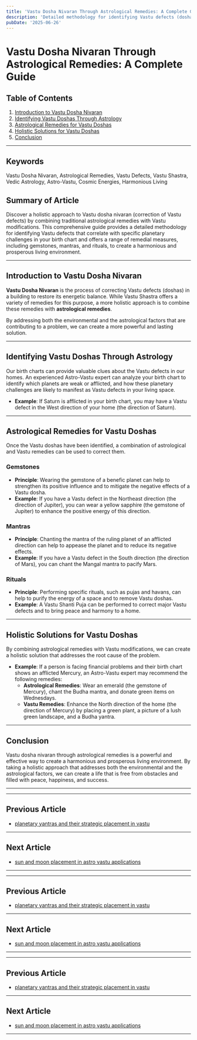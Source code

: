 ```yaml
---
title: 'Vastu Dosha Nivaran Through Astrological Remedies: A Complete Guide'
description: 'Detailed methodology for identifying Vastu defects (doshas) that correlate with specific planetary challenges in a birth chart, and comprehensive remedial measures combining traditional astrological practices (gemstones, mantras, rituals) with Vastu modifications to create holistic solutions for residents.'
pubDate: '2025-06-26'
---
```


# Vastu Dosha Nivaran Through Astrological Remedies: A Complete Guide

## Table of Contents
1. [Introduction to Vastu Dosha Nivaran](#introduction-to-vastu-dosha-nivaran)
2. [Identifying Vastu Doshas Through Astrology](#identifying-vastu-doshas-through-astrology)
3. [Astrological Remedies for Vastu Doshas](#astrological-remedies-for-vastu-doshas)
4. [Holistic Solutions for Vastu Doshas](#holistic-solutions-for-vastu-doshas)
5. [Conclusion](#conclusion)

---

## Keywords
Vastu Dosha Nivaran, Astrological Remedies, Vastu Defects, Vastu Shastra, Vedic Astrology, Astro-Vastu, Cosmic Energies, Harmonious Living

## Summary of Article
Discover a holistic approach to Vastu dosha nivaran (correction of Vastu defects) by combining traditional astrological remedies with Vastu modifications. This comprehensive guide provides a detailed methodology for identifying Vastu defects that correlate with specific planetary challenges in your birth chart and offers a range of remedial measures, including gemstones, mantras, and rituals, to create a harmonious and prosperous living environment.

---

## Introduction to Vastu Dosha Nivaran

**Vastu Dosha Nivaran** is the process of correcting Vastu defects (doshas) in a building to restore its energetic balance. While Vastu Shastra offers a variety of remedies for this purpose, a more holistic approach is to combine these remedies with **astrological remedies**.

By addressing both the environmental and the astrological factors that are contributing to a problem, we can create a more powerful and lasting solution.

---

## Identifying Vastu Doshas Through Astrology

Our birth charts can provide valuable clues about the Vastu defects in our homes. An experienced Astro-Vastu expert can analyze your birth chart to identify which planets are weak or afflicted, and how these planetary challenges are likely to manifest as Vastu defects in your living space.

- **Example**: If Saturn is afflicted in your birth chart, you may have a Vastu defect in the West direction of your home (the direction of Saturn).

---

## Astrological Remedies for Vastu Doshas

Once the Vastu doshas have been identified, a combination of astrological and Vastu remedies can be used to correct them.

### Gemstones

- **Principle**: Wearing the gemstone of a benefic planet can help to strengthen its positive influence and to mitigate the negative effects of a Vastu dosha.
- **Example**: If you have a Vastu defect in the Northeast direction (the direction of Jupiter), you can wear a yellow sapphire (the gemstone of Jupiter) to enhance the positive energy of this direction.

### Mantras

- **Principle**: Chanting the mantra of the ruling planet of an afflicted direction can help to appease the planet and to reduce its negative effects.
- **Example**: If you have a Vastu defect in the South direction (the direction of Mars), you can chant the Mangal mantra to pacify Mars.

### Rituals

- **Principle**: Performing specific rituals, such as pujas and havans, can help to purify the energy of a space and to remove Vastu doshas.
- **Example**: A Vastu Shanti Puja can be performed to correct major Vastu defects and to bring peace and harmony to a home.

---

## Holistic Solutions for Vastu Doshas

By combining astrological remedies with Vastu modifications, we can create a holistic solution that addresses the root cause of the problem.

- **Example**: If a person is facing financial problems and their birth chart shows an afflicted Mercury, an Astro-Vastu expert may recommend the following remedies:
    - **Astrological Remedies**: Wear an emerald (the gemstone of Mercury), chant the Budha mantra, and donate green items on Wednesdays.
    - **Vastu Remedies**: Enhance the North direction of the home (the direction of Mercury) by placing a green plant, a picture of a lush green landscape, and a Budha yantra.

---

## Conclusion

Vastu dosha nivaran through astrological remedies is a powerful and effective way to create a harmonious and prosperous living environment. By taking a holistic approach that addresses both the environmental and the astrological factors, we can create a life that is free from obstacles and filled with peace, happiness, and success.

---
---

## Previous Article
- [planetary yantras and their strategic placement in vastu](200808_planetary_yantras_and_their_strategic_placement_in_vastu.mdx)

---

## Next Article
- [sun and moon placement in astro vastu applications](200810_sun_and_moon_placement_in_astro_vastu_applications.mdx)

---
---

## Previous Article
- [planetary yantras and their strategic placement in vastu](200808_planetary_yantras_and_their_strategic_placement_in_vastu.mdx)

---

## Next Article
- [sun and moon placement in astro vastu applications](200810_sun_and_moon_placement_in_astro_vastu_applications.mdx)

---
---

## Previous Article
- [planetary yantras and their strategic placement in vastu](200808_planetary_yantras_and_their_strategic_placement_in_vastu.mdx)

---

## Next Article
- [sun and moon placement in astro vastu applications](200810_sun_and_moon_placement_in_astro_vastu_applications.mdx)

---
